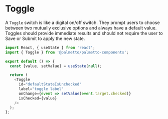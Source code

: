 
<Meta title="Components/Toggle/Codesandbox" />

# Toggle

A `Toggle` switch is like a digital on/off switch. They prompt users to choose between two mutually exclusive options and always have a default value.
Toggles should provide immediate results and should not require the user to Save or Submit to apply the new state.


```js codesandbox=palmetto-components
import React, { useState } from 'react';
import { Toggle } from '@palmetto/palmetto-components';

export default () => {
  const [value, setValue] = useState(null);

  return (
    <Toggle
      id="defaultStateIsUnchecked"
      label="toggle label"
      onChange={event => setValue(event.target.checked)}
      isChecked={value}
    />
  );
};
```